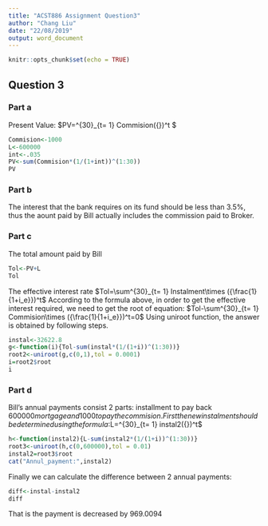 ```yaml
---
title: "ACST886 Assignment Question3"
author: "Chang Liu"
date: "22/08/2019"
output: word_document
---
```


```r
knitr::opts_chunk$set(echo = TRUE)
```

## Question 3

### Part a
Present Value:
$PV=\sum^{30}_{t= 1} Commision\times ({\frac{1}{1+i}})^t $
```r
Commision<-1000
L<-600000
int<-.035
PV<-sum(Commision*(1/(1+int))^(1:30))
PV
```
### Part b

The interest that the bank requires on its fund should be less than 3.5%, thus the aount paid by Bill actually includes the commission paid to Broker.

### Part c
The total amount paid by Bill
```r
Tol<-PV+L
Tol
```
The effective interest rate
$Tol=\sum^{30}_{t= 1} Instalment\times ({\frac{1}{1+i_e}})^t$
According to the formula above, in order to get the effective interest required, we need to get the root of equation:
$Tol-\sum^{30}_{t= 1} Commision\times ({\frac{1}{1+i_e}})^t=0$
Using uniroot function, the answer is obtained by following steps.
```r
instal<-32622.8
g<-function(i){Tol-sum(instal*(1/(1+i))^(1:30))}
root2<-uniroot(g,c(0,1),tol = 0.0001)
i=root2$root
i
```
### Part d
Bill's annual payments consist 2 parts: installment to pay back $600000 mortgage and 1000 to pay the commision.
First the new instalment should be determined using the formula:
$L=\sum^{30}_{t= 1} instal2\times ({\frac{1}{1+i_e}})^t$
```r
h<-function(instal2){L-sum(instal2*(1/(1+i))^(1:30))}
root3<-uniroot(h,c(0,600000),tol = 0.01)
instal2=root3$root
cat("Annul_payment:",instal2)
```
Finally we can calculate the difference between 2 annual payments:
```r
diff<-instal-instal2
diff
```

That is the payment is decreased by 969.0094